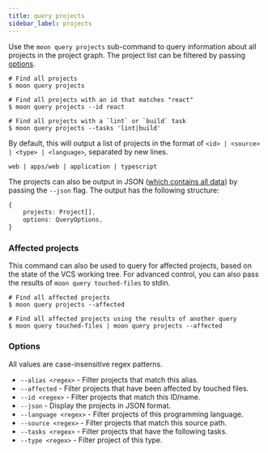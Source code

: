 ```yaml
---
title: query projects
sidebar_label: projects
---
```


Use the `moon query projects` sub-command to query information about all projects in the project
graph. The project list can be filtered by passing [options](#options).

```shell
# Find all projects
$ moon query projects

# Find all projects with an id that matches "react"
$ moon query projects --id react

# Find all projects with a `lint` or `build` task
$ moon query projects --tasks 'lint|build'
```

By default, this will output a list of projects in the format of
`<id> | <source> | <type> | <language>`, separated by new lines.

```
web | apps/web | application | typescript
```

The projects can also be output in JSON ([which contains all data](/api/types/interface/Project)) by
passing the `--json` flag. The output has the following structure:

```ts
{
	projects: Project[],
	options: QueryOptions,
}
```

### Affected projects

This command can also be used to query for affected projects, based on the state of the VCS working
tree. For advanced control, you can also pass the results of `moon query touched-files` to stdin.

```shell
# Find all affected projects
$ moon query projects --affected

# Find all affected projects using the results of another query
$ moon query touched-files | moon query projects --affected
```

### Options

All values are case-insensitive regex patterns.

- `--alias <regex>` - Filter projects that match this alias.
- `--affected` - Filter projects that have been affected by touched files.
- `--id <regex>` - Filter projects that match this ID/name.
- `--json` - Display the projects in JSON format.
- `--language <regex>` - Filter projects of this programming language.
- `--source <regex>` - Filter projects that match this source path.
- `--tasks <regex>` - Filter projects that have the following tasks.
- `--type <regex>` - Filter project of this type.
